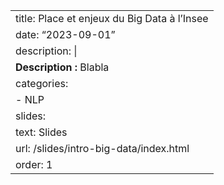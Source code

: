 
---
title: Place et enjeux du Big Data à l'Insee
date: "2023-09-01"
description: |
  <b>Description :</b> Blabla 
categories:
  - NLP
slides:
  text: Slides
  url: /slides/intro-big-data/index.html
order: 1
---